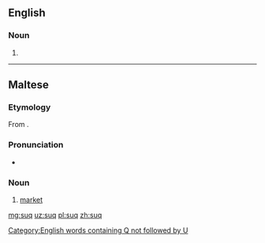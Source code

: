 ==English==

===Noun===
{{en-noun}}

# {{alternative spelling of|souq|lang=en}}

[[Category:English words containing Q not followed by U]]
----

==Maltese==

===Etymology===
From {{etyl|ar|mt}} {{term|سُوق|lang=ar}}.

===Pronunciation===
* {{IPA|/suːʔ/|lang=mt}}

===Noun===
{{mt-noun|m|swieq}}

# [[market]]

[[mg:suq]]
[[uz:suq]]
[[pl:suq]]
[[zh:suq]]